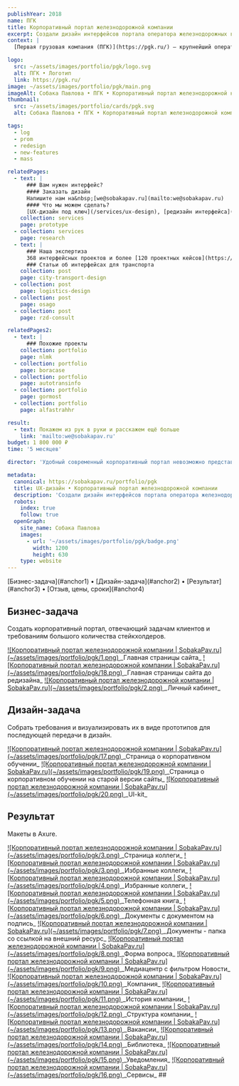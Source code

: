 ```yaml
---
publishYear: 2018
name: ПГК
title: Корпоративный портал железнодорожной компании
excerpt: Создали дизайн интерфейсов портала оператора железнодорожных грузоперевозок.
context: |
  [Первая грузовая компания (ПГК)](https://pgk.ru/) — крупнейший оператор железнодорожных грузоперевозок России.

logo:
  src: ~/assets/images/portfolio/pgk/logo.svg
  alt: ПГК • Логотип
  link: https://pgk.ru/
image: ~/assets/images/portfolio/pgk/main.png
imageAlt: Собака Павлова • ПГК • Корпоративный портал железнодорожной компании
thumbnail:
  src: ~/assets/images/portfolio/cards/pgk.svg
  alt: Собака Павлова • ПГК • Корпоративный портал железнодорожной компании

tags:
  - log
  - prom
  - redesign
  - new-features
  - mass

relatedPages:
  - text: |
      ### Вам нужен интерфейс?
      #### Заказать дизайн
      Напишите нам на&nbsp;[we@sobakapav.ru](mailto:we@sobakapav.ru) 
      #### Что мы можем сделать?
      [UX-дизайн под ключ](/services/ux-design), [редизайн интерфейса](/services/redesign), [продуктовые исследования](/services/research) и [многое другое](/services).
    collection: services
    page: prototype
  - collection: services
    page: research
  - text: |
      ### Наша экспертиза
      368 интерфейсных проектов и более [120 проектных кейсов](https://sobakapav.ru/portfolio).
      ### Статьи об интерфейсах для транспорта
    collection: post
    page: city-transport-design
  - collection: post
    page: logistics-design
  - collection: post
    page: osago
  - collection: post
    page: rzd-consult

relatedPages2:
  - text: |
      ### Похожие проекты
    collection: portfolio
    page: nlmk
  - collection: portfolio
    page: boracase
  - collection: portfolio
    page: autotransinfo
  - collection: portfolio
    page: gormost
  - collection: portfolio
    page: alfastrahhr

result:
  - text: Покажем из рук в руки и расскажем ещё больше
    link: 'mailto:we@sobakapav.ru'
budget: 1 800 000 ₽
time: '5 месяцев'

director: 'Удобный современный корпоративный портал невозможно представить без удобного современного дизайна интерфейсов.'

metadata:
  canonical: https://sobakapav.ru/portfolio/pgk
  title: UX-дизайн • Корпоративный портал железнодорожной компании
  description: 'Создали дизайн интерфейсов портала оператора железнодорожных грузоперевозок.'
  robots:
    index: true
    follow: true
  openGraph:
    site_name: Собака Павлова
    images:
      - url: '~/assets/images/portfolio/pgk/badge.png'
        width: 1200
        height: 630
    type: website
---
```



<TOC>
  [Бизнес-задача](#anchor1) • [Дизайн-задача](#anchor2) • [Результат](#anchor3) • [Отзыв, цены, сроки](#anchor4)
</TOC>

## <a name="anchor1" />Бизнес-задача

Создать корпоративный портал, отвечающий задачам клиентов и требованиям большого количества стейкхолдеров.

<a href="/images/portfolio/pgk/1-1.png" target="_blank">
  ![Корпоративный портал железнодорожной компании | SobakaPav.ru](~/assets/images/portfolio/pgk/1.png)
</a>
_Главная страницы сайта_

<a href="/images/portfolio/pgk/18.png" target="_blank">
  ![Корпоративный портал железнодорожной компании | SobakaPav.ru](~/assets/images/portfolio/pgk/18.png)
</a>
_Главная страницы сайта до редизайна_

<a href="/images/portfolio/pgk/2.png" target="_blank">
  ![Корпоративный портал железнодорожной компании | SobakaPav.ru](~/assets/images/portfolio/pgk/2.png)
</a>
_Личный кабинет_

## <a name="anchor2" />Дизайн-задача

Собрать требования и визуализировать их в виде прототипов для последующей передачи в дизайн.

<a href="/images/portfolio/pgk/17.png" target="_blank">
  ![Корпоративный портал железнодорожной компании | SobakaPav.ru](~/assets/images/portfolio/pgk/17.png)
</a>
_Страница о корпоративном обучении_

<a href="/images/portfolio/pgk/19.png" target="_blank">
  ![Корпоративный портал железнодорожной компании | SobakaPav.ru](~/assets/images/portfolio/pgk/19.png)
</a>
_Страница о корпоративном обучении на старой версии сайты_

<a href="/images/portfolio/pgk/20.png" target="_blank">
  ![Корпоративный портал железнодорожной компании | SobakaPav.ru](~/assets/images/portfolio/pgk/20.png)
</a>
_UI-kit_

## <a name="anchor3" />Результат

Макеты в Axure.

<a href="/images/portfolio/pgk/3.png" target="_blank">
  ![Корпоративный портал железнодорожной компании | SobakaPav.ru](~/assets/images/portfolio/pgk/3.png)
</a>
_Страница коллеги_

<a href="/images/portfolio/pgk/3.png" target="_blank">
  ![Корпоративный портал железнодорожной компании | SobakaPav.ru](~/assets/images/portfolio/pgk/3.png)
</a>
_Избранные коллеги_

<a href="/images/portfolio/pgk/4.png" target="_blank">
  ![Корпоративный портал железнодорожной компании | SobakaPav.ru](~/assets/images/portfolio/pgk/4.png)
</a>
_Избранные коллеги_

<a href="/images/portfolio/pgk/5.png" target="_blank">
  ![Корпоративный портал железнодорожной компании | SobakaPav.ru](~/assets/images/portfolio/pgk/5.png)
</a>
_Телефонная книга_

<a href="/images/portfolio/pgk/6.png" target="_blank">
  ![Корпоративный портал железнодорожной компании | SobakaPav.ru](~/assets/images/portfolio/pgk/6.png)
</a>
_Документы с документом на подпись_

<a href="/images/portfolio/pgk/7.png" target="_blank">
  ![Корпоративный портал железнодорожной компании | SobakaPav.ru](~/assets/images/portfolio/pgk/7.png)
</a>
_Документы - папка со ссылкой на внешний ресурс_

<a href="/images/portfolio/pgk/8.png" target="_blank">
  ![Корпоративный портал железнодорожной компании | SobakaPav.ru](~/assets/images/portfolio/pgk/8.png)
</a>
_Форма вопроса_

<a href="/images/portfolio/pgk/9.png" target="_blank">
  ![Корпоративный портал железнодорожной компании | SobakaPav.ru](~/assets/images/portfolio/pgk/9.png)
</a>
_Медиацентр с фильтром Новости_

<a href="/images/portfolio/pgk/10.png" target="_blank">
  ![Корпоративный портал железнодорожной компании | SobakaPav.ru](~/assets/images/portfolio/pgk/10.png)
</a>
_Компания_

<a href="/images/portfolio/pgk/11.png" target="_blank">
  ![Корпоративный портал железнодорожной компании | SobakaPav.ru](~/assets/images/portfolio/pgk/11.png)
</a>
_История компании_

<a href="/images/portfolio/pgk/12.png" target="_blank">
  ![Корпоративный портал железнодорожной компании | SobakaPav.ru](~/assets/images/portfolio/pgk/12.png)
</a>
_Структура компании_

<a href="/images/portfolio/pgk/13.png" target="_blank">
  ![Корпоративный портал железнодорожной компании | SobakaPav.ru](~/assets/images/portfolio/pgk/13.png)
</a>
_Вакансии_

<a href="/images/portfolio/pgk/14.png" target="_blank">
  ![Корпоративный портал железнодорожной компании | SobakaPav.ru](~/assets/images/portfolio/pgk/14.png)
</a>
_Библиотека_

<a href="/images/portfolio/pgk/15.png" target="_blank">
  ![Корпоративный портал железнодорожной компании | SobakaPav.ru](~/assets/images/portfolio/pgk/15.png)
</a>
_Уведомления_

<a href="/images/portfolio/pgk/16.png" target="_blank">
  ![Корпоративный портал железнодорожной компании | SobakaPav.ru](~/assets/images/portfolio/pgk/16.png)
</a>
_Сервисы_ ## <a name="anchor4" />
